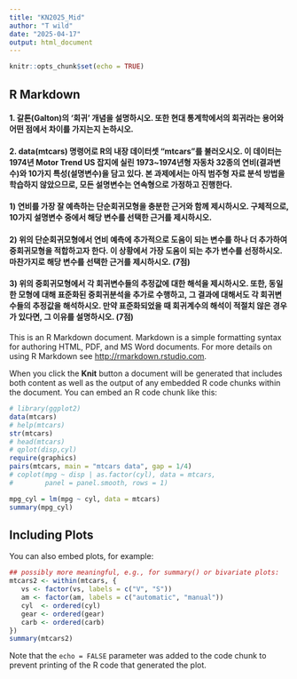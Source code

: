 ```yaml
---
title: "KN2025_Mid"
author: "T wild"
date: "2025-04-17"
output: html_document
---
```


```r
knitr::opts_chunk$set(echo = TRUE)
```

## R Markdown

#### 1. 갈톤(Galton)의 ‘회귀’ 개념을 설명하시오. 또한 현대 통계학에서의 회귀라는 용어와 어떤 점에서 차이를 가지는지 논하시오.


#### 2. data(mtcars) 명령어로 R의 내장 데이터셋 “mtcars”를 불러오시오. 이 데이터는 1974년 Motor Trend US 잡지에 실린 1973~1974년형 자동차 32종의 연비(결과변수)와 10가지 특성(설명변수)을 담고 있다. 본 과제에서는 아직 범주형 자료 분석 방법을 학습하지 않았으므로, 모든 설명변수는 연속형으로 가정하고 진행한다.



####  1) 연비를 가장 잘 예측하는 단순회귀모형을 충분한 근거와 함께 제시하시오. 구체적으로, 10가지 설명변수 중에서 해당 변수를 선택한 근거를 제시하시오.
  
####  2) 위의 단순회귀모형에서 연비 예측에 추가적으로 도움이 되는 변수를 하나 더 추가하여 중회귀모형을 적합하고자 한다. 이 상황에서 가장 도움이 되는 추가 변수를 선정하시오. 마찬가지로 해당 변수를 선택한 근거를 제시하시오. (7점)

####  3) 위의 중회귀모형에서 각 회귀변수들의 추정값에 대한 해석을 제시하시오. 또한, 동일한 모형에 대해 표준화된 중회귀분석을 추가로 수행하고, 그 결과에 대해서도 각 회귀변수들의 추정값을 해석하시오. 만약 표준화되었을 때 회귀계수의 해석이 적절치 않은 경우가 있다면, 그 이유를 설명하시오. (7점)

This is an R Markdown document. Markdown is a simple formatting syntax for authoring HTML, PDF, and MS Word documents. For more details on using R Markdown see <http://rmarkdown.rstudio.com>.

When you click the **Knit** button a document will be generated that includes both content as well as the output of any embedded R code chunks within the document. You can embed an R code chunk like this:

```r
# library(ggplot2)
data(mtcars)
# help(mtcars)
str(mtcars)
# head(mtcars)
# qplot(disp,cyl)
require(graphics)
pairs(mtcars, main = "mtcars data", gap = 1/4)
# coplot(mpg ~ disp | as.factor(cyl), data = mtcars,
#        panel = panel.smooth, rows = 1)

mpg_cyl = lm(mpg ~ cyl, data = mtcars)
summary(mpg_cyl)
```

## Including Plots

You can also embed plots, for example:

```r

## possibly more meaningful, e.g., for summary() or bivariate plots:
mtcars2 <- within(mtcars, {
   vs <- factor(vs, labels = c("V", "S"))
   am <- factor(am, labels = c("automatic", "manual"))
   cyl  <- ordered(cyl)
   gear <- ordered(gear)
   carb <- ordered(carb)
})
summary(mtcars2)
```

Note that the `echo = FALSE` parameter was added to the code chunk to prevent printing of the R code that generated the plot.
